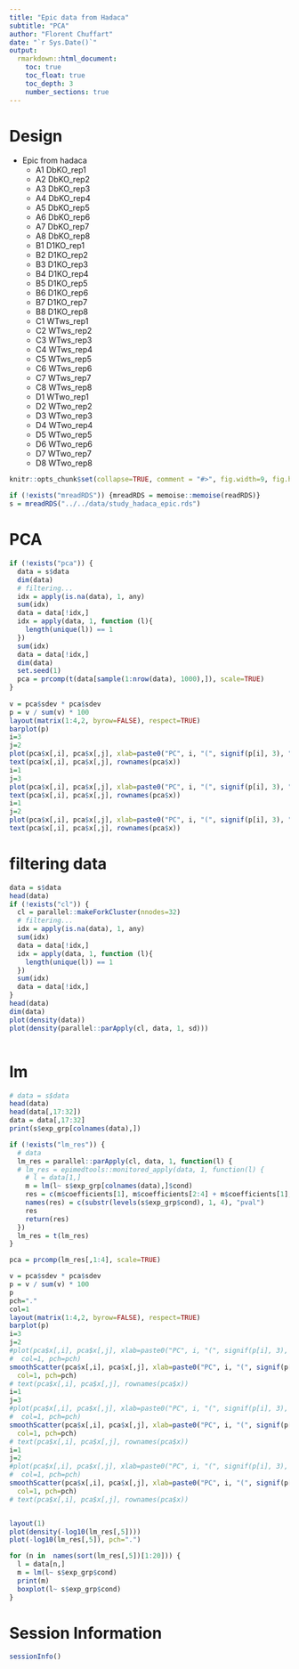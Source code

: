 ```yaml
---
title: "Epic data from Hadaca"
subtitle: "PCA"
author: "Florent Chuffart"
date: "`r Sys.Date()`"
output:
  rmarkdown::html_document:
    toc: true
    toc_float: true
    toc_depth: 3
    number_sections: true
---
```



# Design 

  - Epic from hadaca
    - A1 DbKO_rep1       
    - A2 DbKO_rep2       
    - A3 DbKO_rep3       
    - A4 DbKO_rep4       
    - A5 DbKO_rep5       
    - A6 DbKO_rep6       
    - A7 DbKO_rep7       
    - A8 DbKO_rep8       
    - B1 D1KO_rep1 
    - B2 D1KO_rep2       
    - B3 D1KO_rep3       
    - B4 D1KO_rep4       
    - B5 D1KO_rep5 
    - B6 D1KO_rep6       
    - B7 D1KO_rep7       
    - B8 D1KO_rep8       
    - C1 WTws_rep1       
    - C2 WTws_rep2 
    - C3 WTws_rep3       
    - C4 WTws_rep4       
    - C5 WTws_rep5       
    - C6 WTws_rep6 
    - C7 WTws_rep7       
    - C8 WTws_rep8       
    - D1 WTwo_rep1       
    - D2 WTwo_rep2       
    - D3 WTwo_rep3 
    - D4 WTwo_rep4 
    - D5 WTwo_rep5       
    - D6 WTwo_rep6       
    - D7 WTwo_rep7 
    - D8 WTwo_rep8 



```r
knitr::opts_chunk$set(collapse=TRUE, comment = "#>", fig.width=9, fig.height=6, eval=TRUE, echo=FALSE, results="hide")
```

```r
if (!exists("mreadRDS")) {mreadRDS = memoise::memoise(readRDS)}
s = mreadRDS("../../data/study_hadaca_epic.rds")
```


# PCA

```r
if (!exists("pca")) {
  data = s$data
  dim(data)
  # filtering...
  idx = apply(is.na(data), 1, any)
  sum(idx)
  data = data[!idx,]
  idx = apply(data, 1, function (l){
    length(unique(l)) == 1
  })
  sum(idx)
  data = data[!idx,]
  dim(data)
  set.seed(1)
  pca = prcomp(t(data[sample(1:nrow(data), 1000),]), scale=TRUE)  
}
  
v = pca$sdev * pca$sdev
p = v / sum(v) * 100
layout(matrix(1:4,2, byrow=FALSE), respect=TRUE)
barplot(p)
i=3
j=2
plot(pca$x[,i], pca$x[,j], xlab=paste0("PC", i, "(", signif(p[i], 3), "%)"), ylab=paste0("PC", j, "(", signif(p[j], 3), "%)"), col=as.numeric(s$exp_grp[rownames(pca$x),]$cond), pch=16)
text(pca$x[,i], pca$x[,j], rownames(pca$x))
i=1
j=3
plot(pca$x[,i], pca$x[,j], xlab=paste0("PC", i, "(", signif(p[i], 3), "%)"), ylab=paste0("PC", j, "(", signif(p[j], 3), "%)"), col=as.numeric(s$exp_grp[rownames(pca$x),]$cond), pch=16)
text(pca$x[,i], pca$x[,j], rownames(pca$x))
i=1
j=2
plot(pca$x[,i], pca$x[,j], xlab=paste0("PC", i, "(", signif(p[i], 3), "%)"), ylab=paste0("PC", j, "(", signif(p[j], 3), "%)"), col=as.numeric(s$exp_grp[rownames(pca$x),]$cond), pch=16)
text(pca$x[,i], pca$x[,j], rownames(pca$x))
```


# filtering data

```r
data = s$data
head(data)
if (!exists("cl")) {
  cl = parallel::makeForkCluster(nnodes=32)
  # filtering...
  idx = apply(is.na(data), 1, any)
  sum(idx)
  data = data[!idx,]
  idx = apply(data, 1, function (l){
    length(unique(l)) == 1
  })
  sum(idx)
  data = data[!idx,]
}
head(data)
dim(data)
plot(density(data))
plot(density(parallel::parApply(cl, data, 1, sd)))



```

# lm

```r

# data = s$data
head(data)
head(data[,17:32])
data = data[,17:32]
print(s$exp_grp[colnames(data),]) 

if (!exists("lm_res")) {
  # data
  lm_res = parallel::parApply(cl, data, 1, function(l) {
  # lm_res = epimedtools::monitored_apply(data, 1, function(l) {
    # l = data[1,]
    m = lm(l~ s$exp_grp[colnames(data),]$cond)
    res = c(m$coefficients[1], m$coefficients[2:4] + m$coefficients[1], anova(m)[1,5])
    names(res) = c(substr(levels(s$exp_grp$cond), 1, 4), "pval")
    res
    return(res)
  })
  lm_res = t(lm_res)
}

pca = prcomp(lm_res[,1:4], scale=TRUE)

v = pca$sdev * pca$sdev
p = v / sum(v) * 100
p
pch="."
col=1
layout(matrix(1:4,2, byrow=FALSE), respect=TRUE)
barplot(p)
i=3
j=2
#plot(pca$x[,i], pca$x[,j], xlab=paste0("PC", i, "(", signif(p[i], 3), "%)"), ylab=paste0("PC", j, "(", signif(p[j], 3), "%)"), 
#  col=1, pch=pch)
smoothScatter(pca$x[,i], pca$x[,j], xlab=paste0("PC", i, "(", signif(p[i], 3), "%)"), ylab=paste0("PC", j, "(", signif(p[j], 3), "%)"), 
  col=1, pch=pch)
# text(pca$x[,i], pca$x[,j], rownames(pca$x))
i=1
j=3
#plot(pca$x[,i], pca$x[,j], xlab=paste0("PC", i, "(", signif(p[i], 3), "%)"), ylab=paste0("PC", j, "(", signif(p[j], 3), "%)"), 
#  col=1, pch=pch)
smoothScatter(pca$x[,i], pca$x[,j], xlab=paste0("PC", i, "(", signif(p[i], 3), "%)"), ylab=paste0("PC", j, "(", signif(p[j], 3), "%)"), 
  col=1, pch=pch)
# text(pca$x[,i], pca$x[,j], rownames(pca$x))
i=1
j=2
#plot(pca$x[,i], pca$x[,j], xlab=paste0("PC", i, "(", signif(p[i], 3), "%)"), ylab=paste0("PC", j, "(", signif(p[j], 3), "%)"), 
#  col=1, pch=pch)
smoothScatter(pca$x[,i], pca$x[,j], xlab=paste0("PC", i, "(", signif(p[i], 3), "%)"), ylab=paste0("PC", j, "(", signif(p[j], 3), "%)"), 
  col=1, pch=pch)
# text(pca$x[,i], pca$x[,j], rownames(pca$x))


layout(1)
plot(density(-log10(lm_res[,5])))
plot(-log10(lm_res[,5]), pch=".")

```

```r
for (n in  names(sort(lm_res[,5])[1:20])) {
  l = data[n,]
  m = lm(l~ s$exp_grp$cond)
  print(m)
  boxplot(l~ s$exp_grp$cond)
}
```



# Session Information

```r
sessionInfo()
```

